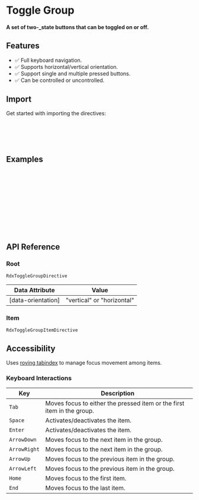 
<Meta title="Primitives/Toggle Group" />

# Toggle Group

#### A set of two-\_state buttons that can be toggled on or off.

<Canvas sourceState="hidden" of={ToggleGroupDirectiveStories.Default} />

## Features

- ✅ Full keyboard navigation.
- ✅ Supports horizontal/vertical orientation.
- ✅ Support single and multiple pressed buttons.
- ✅ Can be controlled or uncontrolled.

## Import

Get started with importing the directives:

```typescript
import {
  RdxToggleGroupDirective,
  RdxToggleGroupItemDirective
} from '@radix-ng/primitives/toggle-group';
```

## Examples

```html
<div class="ToggleGroup" rdxToggleGroup value="center" aria-label="Text alignment">
  <button class="ToggleGroupItem" rdxToggleGroupItem value="left" aria-label="Left aligned">
    <lucide-icon name="align-left" size="16"></lucide-icon>
  </button>
  <button class="ToggleGroupItem" rdxToggleGroupItem value="center" aria-label="Center aligned">
    <lucide-icon name="align-center" size="16"></lucide-icon>
  </button>
  <button class="ToggleGroupItem" rdxToggleGroupItem value="right" aria-label="Right aligned">
    <lucide-icon name="align-right" size="16"></lucide-icon>
  </button>
</div>
```

## API Reference

### Root

`RdxToggleGroupDirective`

<ArgTypes of={RdxToggleGroupDirective} />

| Data Attribute     | Value                      |
|--------------------|----------------------------|
| [data-orientation] | "vertical" or "horizontal" |

### Item

`RdxToggleGroupItemDirective`

<ArgTypes of={RdxToggleGroupItemDirective} />

## Accessibility

Uses [roving tabindex](https://www.w3.org/TR/wai-aria-practices-1.2/examples/radio/radio.html) to manage focus movement among items.

### Keyboard Interactions

| Key          | Description                                                            |
|--------------|------------------------------------------------------------------------|
| `Tab`        | Moves focus to either the pressed item or the first item in the group. |
| `Space`      | Activates/deactivates the item.                                        |
| `Enter`      | Activates/deactivates the item.                                        |
| `ArrowDown`  | Moves focus to the next item in the group.                             |
| `ArrowRight` | Moves focus to the next item in the group.                             |
| `ArrowUp`    | Moves focus to the previous item in the group.                         |
| `ArrowLeft`  | Moves focus to the previous item in the group.                         |
| `Home`       | Moves focus to the first item.                                         |
| `End`        | Moves focus to the last item.                                          |
